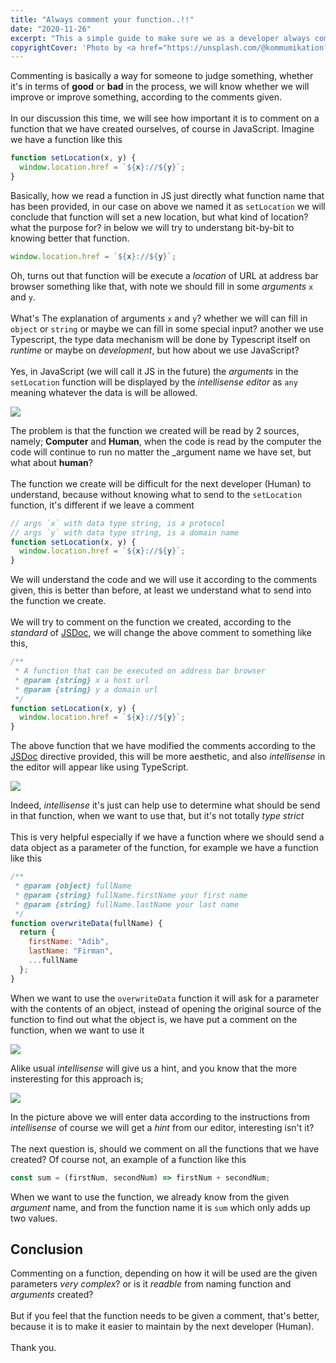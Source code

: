 ```yaml
---
title: "Always comment your function..!!"
date: "2020-11-26"
excerpt: "This a simple guide to make sure we as a developer always comment on our code to establish the future of our app."
copyrightCover: 'Photo by <a href="https://unsplash.com/@kommumikation?utm_content=creditCopyText&utm_medium=referral&utm_source=unsplash">Mika Baumeister</a> on <a href="https://unsplash.com/photos/a-close-up-of-a-book-on-a-table-dOdUKdgCzh0?utm_content=creditCopyText&utm_medium=referral&utm_source=unsplash">Unsplash</a>'
---
```


Commenting is basically a way for someone to judge something, whether it's in terms of **good** or **bad** in the process, we will know whether we will improve or improve something, according to the comments given.
\
\
In our discussion this time, we will see how important it is to comment on a function that we have created ourselves, of course in JavaScript. Imagine we have a function like this

```js
function setLocation(x, y) {
  window.location.href = `${x}://${y}`;
}
```

Basically, how we read a function in JS just directly what function name that has been provided, in our case on above we named it as `setLocation` we will conclude that function will set a new location, but what kind of location? what the purpose for? in below we will try to understang bit-by-bit to knowing better that function.

```js
window.location.href = `${x}://${y}`;
```

Oh, turns out that function will be execute a _location_ of URL at address bar browser something like that, with note we should fill in some _arguments_ `x` and `y`.
\
\
What's The explanation of arguments `x` and `y`? whether we will can fill in `object` or `string` or maybe we can fill in some special input? another we use Typescript, the type data mechanism will be done by Typescript itself on _runtime_ or maybe on _development_, but how about we use JavaScript?
\
\
Yes, in JavaScript (we will call it JS in the future) the _arguments_ in the `setLocation` function will be displayed by the _intellisense editor_ as `any` meaning whatever the data is will be allowed.

![](./image-4.png)

The problem is that the function we created will be read by 2 sources, namely; **Computer** and **Human**, when the code is read by the computer the code will continue to run no matter the \_argument name we have set, but what about **human**?
\
\
The function we create will be difficult for the next developer (Human) to understand, because without knowing what to send to the `setLocation` function, it's different if we leave a comment

```js
// args `x` with data type string, is a protocol
// args `y` with data type string, is a domain name
function setLocation(x, y) {
  window.location.href = `${x}://${y}`;
}
```

We will understand the code and we will use it according to the comments given, this is better than before, at least we understand what to send into the function we create.
\
\
We will try to comment on the function we created, according to the _standard_ of [JSDoc](https://jsdoc.app/), we will change the above comment to something like this,

```js
/**
 * A function that can be executed on address bar browser
 * @param {string} x a host url
 * @param {string} y a domain url
 */
function setLocation(x, y) {
  window.location.href = `${x}://${y}`;
}
```

The above function that we have modified the comments according to the [JSDoc](https://jsdoc.app/) directive provided, this will be more aesthetic, and also _intellisense_ in the editor will appear like using TypeScript.

![](./image-1.png)

Indeed, _intellisense_ it's just can help use to determine what should be send in that function, when we want to use that, but it's not totally _type strict_
\
\
This is very helpful especially if we have a function where we should send a data object as a parameter of the function, for example we have a function like this

```js
/**
 * @param {object} fullName
 * @param {string} fullName.firstName your first name
 * @param {string} fullName.lastName your last name
 */
function overwriteData(fullName) {
  return {
    firstName: "Adib",
    lastName: "Firman",
    ...fullName
  };
}
```

When we want to use the `overwriteData` function it will ask for a parameter with the contents of an object, instead of opening the original source of the function to find out what the object is, we have put a comment on the function, when we want to use it

![](./image-2.png)

Alike usual _intellisense_ will give us a hint, and you know that the more insteresting for this approach is;

![](./image-3.png)

In the picture above we will enter data according to the instructions from _intellisense_ of course we will get a _hint_ from our editor, interesting isn't it?
\
\
The next question is, should we comment on all the functions that we have created? Of course not, an example of a function like this

```js
const sum = (firstNum, secondNum) => firstNum + secondNum;
```

When we want to use the function, we already know from the given _argument_ name, and from the function name it is `sum` which only adds up two values.

## Conclusion

Commenting on a function, depending on how it will be used are the given parameters _very complex_? or is it _readble_ from naming function and _arguments_ created?
\
\
But if you feel that the function needs to be given a comment, that's better, because it is to make it easier to maintain by the next developer (Human).
\
\
Thank you.
